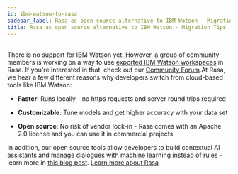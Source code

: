 ```yaml
---
id: ibm-watson-to-rasa
sidebar_label: Rasa as open source alternative to IBM Watson - Migration Tips
title: Rasa as open source alternative to IBM Watson - Migration Tips
---
```


<br /> There is no support for IBM Watson yet. However, a group of community members is working on a way to use <a className="reference external" href="https://developer.ibm.com/tutorials/learn-how-to-export-import-a-watson-assistant-workspace/" target="_blank">exported IBM Watson workspaces</a> in Rasa. If you're interested in that, check out our <a className="reference external" href="https://forum.rasa.com/" target="_blank">Community Forum</a>.At Rasa, we hear a few different reasons why developers switch from cloud-based tools like IBM Watson:

* **Faster**: Runs locally - no https requests and server round trips required

* **Customizable**: Tune models and get higher accuracy with your data set

* **Open source**: No risk of vendor lock-in - Rasa comes with an Apache 2.0 license and you can use it in commercial projects

In addition, our open source tools allow developers to build contextual AI assistants and manage dialogues with machine learning instead of rules - learn more in <a className="reference external" href="http://blog.rasa.com/a-new-approach-to-conversational-software/" target="_blank">this blog post</a>.
<a className="button button--outline button--secondary button--lg" href="migrate-from/https:/rasa.com/docs/getting-started">Learn more about Rasa</a>
